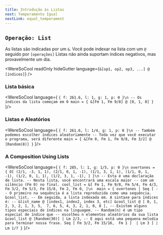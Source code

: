 ```yaml
---
title: Introdução às Listas
next: Temperamento Igual
nextLink: equal_temperament
---
```


## `Operação: List` 
As listas são indicadas por um `&`. Você pode indexar na lista com um `@` seguido por `[operações]` Listas não
ainda suportam índices negativos, mas provavelmente um dia.

<WereSoCool
  readOnly
  hideGutter
  language={`&[op1, op2, op3, ...] @ [índices]`}
/>

### Lista básica

<WereSoCool language={
`{ f: 261.6, l: 1, g: 1, p: 0 }\n
-- Os índices da lista começam em 0
main = {
  &[Fm 1, Fm 9/8] @ [0, 1, 0]
}`
}/>


### Listas e Aleatórios

<WereSoCool language={
`{ f: 261.6, l: 1/4, g: 1, p: 0 }\n
-- Também podemos escolher índices aleatoriamente
-- Toda vez que você executar o programa, será diferente
main = {
  &[Fm 0, Fm 1, Fm 9/8, Fm 3/2] @ [Random(8)]
}`
}/>

### A Composition Using Lists

<WereSoCool language={
`{ f: 285, l: 1, g: 1/5, p: 0 }\n
overtones = {
  O[
    (2/1, -3, 1, 1),
    (2/1, 0, 1, -1),
    (1/1, 3, 1, 1),
    (1/1, 0, 1, -1),
    (1/2, 0, 1, 1),
    (1/2, 3, 1, -1),
  ]
}\n
-- Esta é uma declaração de lista.
-- Nesta lista, você encontrará uma escala maior
-- com um silêncio (Fm 0) no final.
cool_list = &[
  Fm 1, Fm 9/8, Fm 5/4, Fm 4/3,
  Fm 3/2, Fm 5/3, Fm 15/8, Fm 2,
  Fm 0,
]\n 
main = {
  overtones
  | Seq [
    -- O primeiro na sequência é a lista reproduzida como uma sequência.
    &cool_list,
    -- Em seguida, a lista indexada em. A sintaxe para índices é:
    -- &list_name @ [index1, index2, index 3, etc]
    &cool_list @ [
      0, 1, 2, 3, 2, 1, 3, 5, 
      7, 6, 5, 4, 3, 2, 1, 0, 8
    ],
    -- Existem alguns tipos especiais de índices na linguagem.
    -- Random(n) é um tipo especial de índice que
    -- escolheu n elementos aleatórios da sua lista
    &cool_list @ [Random(30)] | Lm 2/3,
    -- E aqui está uma pequena melodia para terminar nossa frase.
    Seq [
      Fm 3/2,
      Fm 15/16, 
      Fm 1
    ] 
    | Lm 3
  ]
  | Lm 1/7
}`
}/>


